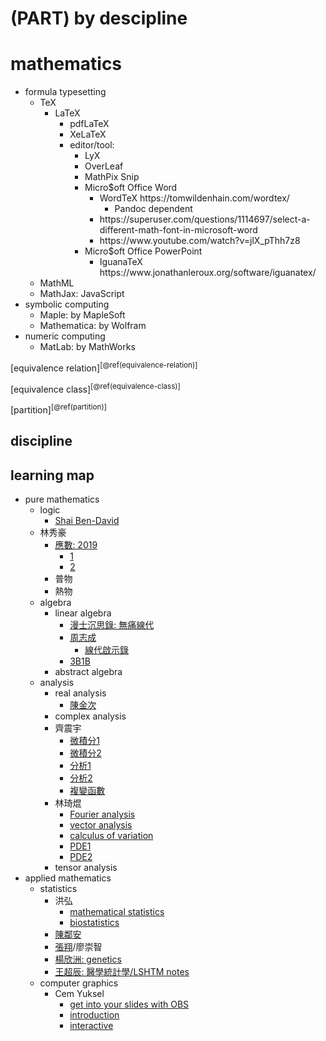 # (PART) by descipline {-}
# mathematics

- formula typesetting
  - TeX
    - LaTeX
      - pdfLaTeX
      - XeLaTeX
      - editor/tool:
        - LyX
        - OverLeaf
        - MathPix Snip
        - Micro$oft Office Word
          - WordTeX https://tomwildenhain.com/wordtex/
            - Pandoc dependent
          - https://superuser.com/questions/1114697/select-a-different-math-font-in-microsoft-word
          - https://www.youtube.com/watch?v=jlX_pThh7z8
        - Micro$oft Office PowerPoint
          - IguanaTeX https://www.jonathanleroux.org/software/iguanatex/
  - MathML
  - MathJax: JavaScript
- symbolic computing
  - Maple:          by MapleSoft
  - Mathematica:    by Wolfram
- numeric computing
  - MatLab:         by MathWorks

[equivalence relation]^[\@ref(equivalence-relation)]^

[equivalence class]^[\@ref(equivalence-class)]^

[partition]^[\@ref(partition)]^

## discipline

::: {show-in="html"}

## learning map

- pure mathematics
  - logic
    - [Shai Ben-David](https://www.youtube.com/playlist?list=PLPW2keNyw-utXOOzLR-Wp1p0eE5LEtv3N)
  - 林秀豪
    - [應數: 2019](https://www.youtube.com/playlist?list=PLS0SUwlYe8cyfYWKPb8v55pCqfw0MnL0T)
      - [1](https://www.youtube.com/playlist?list=PLS0SUwlYe8cy7eNFtSWru7EtJ_yXM94YH)
      - [2](https://www.youtube.com/playlist?list=PLS0SUwlYe8cxiepObAy7dGDs29AdViZdj)
    - 普物
    - 熱物
  - algebra
    - linear algebra
      - [漫士沉思錄: 無痛線代](https://space.bilibili.com/266765166/channel/collectiondetail?sid=1794944)
      - [周志成](https://www.youtube.com/playlist?list=PLP-JUp2VR1LsFtHT-i_vZ3oNFIAc3t_Ju)
        - [線代啟示錄](https://ccjou.wordpress.com/)
      - [3B1B](https://www.youtube.com/playlist?list=PLZHQObOWTQDPD3MizzM2xVFitgF8hE_ab)
    - abstract algebra
  - analysis
    - real analysis
      - [陳金次](https://www.youtube.com/playlist?list=PLil-R4o6jmGjoxAWZurHXAY0q9yxwXv5F)
    - complex analysis
    - 齊震宇
      - [微積分1](https://www.youtube.com/playlist?list=PLVJXJebpO4PhAc21JW-cYbzT3sq4s7Qg8)
      - [微積分2](https://www.youtube.com/playlist?list=PLil-R4o6jmGihq7XzdNzb0d5hHqEJbr6L)
      - [分析1](https://www.youtube.com/playlist?list=PLil-R4o6jmGhUqtKbZf0LIFKd-xN__g_M)
      - [分析2](https://www.youtube.com/playlist?list=PLil-R4o6jmGhkuZPmKL_A5Y7N4HOsa1nX)
      - [複變函數](https://www.youtube.com/playlist?list=PLDeGIcQNsaL7FnyhQhaVO7JU231RCYxnl)
    - 林琦焜
      - [Fourier analysis](https://www.youtube.com/playlist?list=PLj6E8qlqmkFuX5N1O3FKoDfoySC6Hku-2)
      - [vector analysis](https://www.youtube.com/playlist?list=PLj6E8qlqmkFuFrce6JQR-FGxM2rIbXUvr)
      - [calculus of variation](https://www.youtube.com/playlist?list=PLj6E8qlqmkFviK2-k7f-XjBLx3_37BPoP)
      - [PDE1](https://www.youtube.com/playlist?list=PLj6E8qlqmkFsD6ppAsmxs-VnWWo9uwWTK)
      - [PDE2](https://www.youtube.com/playlist?list=PLj6E8qlqmkFvOYhjGCYMnrF4oQ-8eH91H)
    - tensor analysis
- applied mathematics
  - statistics
    - 洪弘
      - [mathematical statistics](https://www.youtube.com/playlist?list=PLTpF-A8hKVUOqfNyA6mOD6lo2cc6clZZP)
      - [biostatistics](https://www.youtube.com/playlist?list=PLTp0eSi9MdkNZB4kyLSzIXIUy9JQOJ5AM)
    - [陳鄰安](https://www.youtube.com/playlist?list=PLTpF-A8hKVUPXtNAX9lro-leGgEK0OSEW)
    - [張翔](https://www.youtube.com/@shiangsir/playlists)/廖崇智
    - [楊欣洲: genetics](https://www.youtube.com/playlist?list=PLTp0eSi9MdkPp0swo8-VVplaG8bateq7q)
    - [王超辰: 醫學統計學/LSHTM notes](https://bookdown.org/ccwang/medical_statistics6/)
  - computer graphics
    - Cem Yuksel
      - [get into your slides with OBS](https://www.youtube.com/playlist?list=PLplnkTzzqsZT2-rLDXArSi8LnhWQu0mqv)
      - [introduction](https://www.youtube.com/playlist?list=PLplnkTzzqsZTfYh4UbhLGpI5kGd5oW_Hh)
      - [interactive](https://www.youtube.com/playlist?list=PLplnkTzzqsZS3R5DjmCQsqupu43oS9CFN)

:::